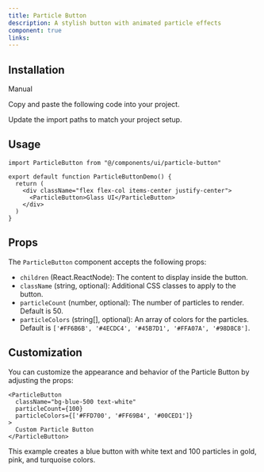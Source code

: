 ```yaml
---
title: Particle Button
description: A stylish button with animated particle effects
component: true
links:
---
```


<ComponentPreview
  name="particle-button-demo"
  className="[&_.preview>[data-orientation=vertical]]:sm:max-w-[70%]"
  description="Particle Button Demo"
/>

## Installation

<Tabs defaultValue="manual">

<TabsList>
  <TabsTrigger value="manual">Manual</TabsTrigger>
</TabsList>

<TabsContent value="manual">

<Steps>

<Step>Copy and paste the following code into your project.</Step>

<ComponentSource name="particle-button" />

<Step>Update the import paths to match your project setup.</Step>

</Steps>

</TabsContent>

</Tabs>

## Usage

```tsx
import ParticleButton from "@/components/ui/particle-button"
```

```tsx
export default function ParticleButtonDemo() {
  return (
    <div className="flex flex-col items-center justify-center">
      <ParticleButton>Glass UI</ParticleButton>
    </div>
  )
}
```

## Props

The `ParticleButton` component accepts the following props:

- `children` (React.ReactNode): The content to display inside the button.
- `className` (string, optional): Additional CSS classes to apply to the button.
- `particleCount` (number, optional): The number of particles to render. Default is 50.
- `particleColors` (string[], optional): An array of colors for the particles. Default is `['#FF6B6B', '#4ECDC4', '#45B7D1', '#FFA07A', '#98D8C8']`.

## Customization

You can customize the appearance and behavior of the Particle Button by adjusting the props:

```tsx
<ParticleButton
  className="bg-blue-500 text-white"
  particleCount={100}
  particleColors={['#FFD700', '#FF69B4', '#00CED1']}
>
  Custom Particle Button
</ParticleButton>
```

This example creates a blue button with white text and 100 particles in gold, pink, and turquoise colors.